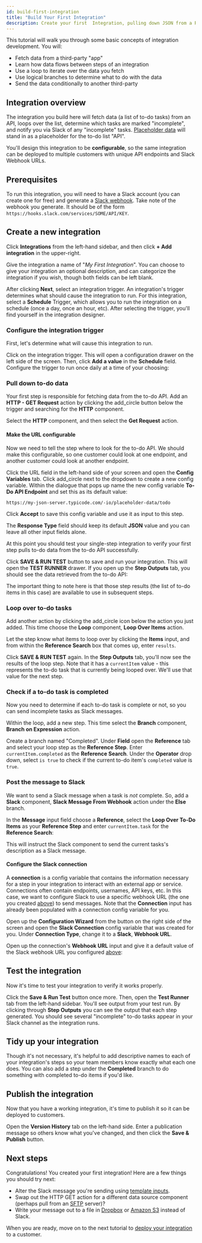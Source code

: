 ```yaml
---
id: build-first-integration
title: "Build Your First Integration"
description: Create your first  Integration, pulling down JSON from a REST API, and sending data to Slack
---
```



This tutorial will walk you through some basic concepts of integration development.
You will:

- Fetch data from a third-party "app"
- Learn how data flows between steps of an integration
- Use a loop to iterate over the data you fetch
- Use logical branches to determine what to do with the data
- Send the data conditionally to another third-party

## Integration overview

The integration you build here will fetch data (a list of to-do tasks) from an API, loops over the list, determine which tasks are marked "incomplete", and notify you via Slack of any "incomplete" tasks.
[Placeholder data](https://my-json-server.typicode.com/-io/placeholder-data/todo) will stand in as a placeholder for the to-do list "API".

<Screenshot
  filename="getting-started/build-first-integration/completed-integration.png"
  maxWidth="500px"
  alt="Sample integration diagram in  app"
/>

You'll design this integration to be **configurable**, so the same integration can be deployed to multiple customers with unique API endpoints and Slack Webhook URLs.

## Prerequisites

To run this integration, you will need to have a Slack account (you can create one for free) and generate a [Slack webhook](components/slack.mdx#webhook-url).
Take note of the webhook you generate.
It should be of the form `https://hooks.slack.com/services/SOME/API/KEY`.

## Create a new integration

Click **Integrations** from the left-hand sidebar, and then click **+ Add integration** in the upper-right.

<Screenshot
  filename="getting-started/build-first-integration/add-integration.png"
  maxWidth="800px"
  alt="Integrations page in  app"
/>

Give the integration a name of "_My First Integration_".
You can choose to give your integration an optional description, and can categorize the integration if you wish, though both fields can be left blank.

After clicking **Next**, select an integration trigger.
An integration's trigger determines what should cause the integration to run.
For this integration, select a **Schedule** Trigger, which allows you to run the integration on a schedule (once a day, once an hour, etc).
After selecting the trigger, you'll find yourself in the integration designer.

### Configure the integration trigger

First, let's determine what will cause this integration to run.

Click on the integration trigger.
This will open a configuration drawer on the left side of the screen.
Then, click **Add a value** in the **Schedule** field.
Configure the trigger to run once daily at a time of your choosing:

<Screenshot
  filename="getting-started/build-first-integration/configure-integration-trigger.png"
  maxWidth="550px"
  alt="Integration trigger in  app"
/>

### Pull down to-do data

Your first step is responsible for fetching data from the to-do API.
Add an **HTTP - GET Request** action by clicking the <Icon>add_circle</Icon> button below the trigger and searching for the **HTTP** component.

<Screenshot
  filename="getting-started/build-first-integration/add-http-action-1.png"
  maxWidth="650px"
  alt="HTTP Component selection in  app"
/>

Select the **HTTP** component, and then select the **Get Request** action.

<Screenshot
  filename="getting-started/build-first-integration/add-http-action-2.png"
  maxWidth="650px"
  alt="Get Request action selection for HTTP Component in  app"
/>

#### Make the URL configurable

Now we need to tell the step where to look for the to-do API.
We should make this configurable, so one customer could look at one endpoint, and another customer could look at another endpoint.

Click the URL field in the left-hand side of your screen and open the **Config Variables** tab.
Click <Icon>add_circle</Icon> next to the dropdown to create a new config variable.
Within the dialogue that pops up name the new config variable **To-Do API Endpoint** and set this as its default value:

`https://my-json-server.typicode.com/-io/placeholder-data/todo`

Click **Accept** to save this config variable and use it as input to this step.

The **Response Type** field should keep its default **JSON** value and you can leave all other input fields alone.

<Screenshot
  filename="getting-started/build-first-integration/configure-http-action.png"
  maxWidth="800px"
  alt="Configure HTTP action in  app"
/>

At this point you should test your single-step integration to verify your first step pulls to-do data from the to-do API successfully.

Click **SAVE & RUN TEST** button to save and run your integration.
This will open the **TEST RUNNER** drawer.
If you open up the **Step Outputs** tab, you should see the data retrieved from the to-do API:

<Screenshot
  filename="getting-started/build-first-integration/test-http-action.png"
  maxWidth="800px"
  alt="Test HTTP action in  app"
/>

The important thing to note here is that those step results (the list of to-do items in this case) are available to use in subsequent steps.

### Loop over to-do tasks

Add another action by clicking the <Icon>add_circle</Icon> icon below the action you just added.
This time choose the **Loop** component, **Loop Over Items** action.

Let the step know what items to loop over by clicking the **Items** input, and from within the **Reference Search** box that comes up, enter `results`.

<Screenshot
  filename="getting-started/build-first-integration/configure-loop-action.png"
  maxWidth="800px"
  alt="Loop over items in  app"
/>

Click **SAVE & RUN TEST** again.
In the **Step Outputs** tab, you'll now see the results of the loop step.
Note that it has a `currentItem` value - this represents the to-do task that is currently being looped over.
We'll use that value for the next step.

<Screenshot
  filename="getting-started/build-first-integration/test-loop-action.png"
  maxWidth="800px"
  alt="Test loop action in  app"
/>

### Check if a to-do task is completed

Now you need to determine if each to-do task is complete or not, so you can send incomplete tasks as Slack messages.

Within the loop, add a new step.
This time select the **Branch** component, **Branch on Expression** action.

Create a branch named "Completed".
Under **Field** open the **Reference** tab and select your loop step as the **Reference Step**.
Enter `currentItem.completed` as the **Reference Search**.
Under the **Operator** drop down, select `is true` to check if the current to-do item's `completed` value is `true`.

<Screenshot
  filename="getting-started/build-first-integration/configure-branch-action.png"
  maxWidth="800px"
  alt="Configure branch action in  app"
/>

### Post the message to Slack

We want to send a Slack message when a task is _not_ complete.
So, add a **Slack** component, **Slack Message From Webhook** action under the **Else** branch.

In the **Message** input field choose a **Reference**, select the **Loop Over To-Do Items** as your **Reference Step** and enter `currentItem.task` for the **Reference Search**:

<Screenshot
  filename="getting-started/build-first-integration/configure-slack-action.png"
  maxWidth="800px"
  alt="Configure Slack action in  app"
/>

This will instruct the Slack component to send the current tasks's description as a Slack message.

#### Configure the Slack connection

A **connection** is a config variable that contains the information necessary for a step in your integration to interact with an external app or service.
Connections often contain endpoints, usernames, API keys, etc.
In this case, we want to configure Slack to use a specific webhook URL (the one you created [above](#prerequisites)) to send messages.
Note that the **Connection** input has already been populated with a connection config variable for you.

Open up the **Configuration Wizard** from the button on the right side of the screen and open the **Slack Connection** config variable that was created for you.
Under **Connection Type**, change it to a **Slack**, **Webhook URL**.

Open up the connection's **Webhook URL** input and give it a default value of the Slack webhook URL you configured [above](#prerequisites):

<Screenshot
  filename="getting-started/build-first-integration/slack-default-webhook-url.png"
  alt="Set Slack default webhook URL in  app"
/>

## Test the integration

Now it's time to test your integration to verify it works properly.

Click the **Save & Run Test** button once more.
Then, open the **Test Runner** tab from the left-hand sidebar.
You'll see output from your test run.
By clicking through **Step Outputs** you can see the output that each step generated.
You should see several "incomplete" to-do tasks appear in your Slack channel as the integration runs.

<Screenshot
  filename="getting-started/build-first-integration/test-integration.png"
  alt="Test sample integration in  app"
/>

## Tidy up your integration

Though it's not necessary, it's helpful to add descriptive names to each of your integration's steps so your team members know exactly what each one does.
You can also add a step under the **Completed** branch to do something with completed to-do items if you'd like.

<Screenshot
  filename="getting-started/build-first-integration/completed-integration.png"
  maxWidth="550px"
  alt="Sample integration diagram in  app"
/>

## Publish the integration

Now that you have a working integration, it's time to publish it so it can be deployed to customers.

Open the **Version History** tab on the left-hand side.
Enter a publication message so others know what you've changed, and then click the **Save & Publish** button.

<Screenshot
  filename="getting-started/build-first-integration/publish-integration.png"
  maxWidth="450px"
  alt="Publish the integration in  app"
/>

## Next steps

Congratulations! You created your first integration! Here are a few things you should try next:

- Alter the Slack message you're sending using [template inputs](building-integrations.mdx#template-inputs).
- Swap out the HTTP GET action for a different data source component (perhaps pull from an [SFTP](components/sftp.mdx) server)?
- Write your message out to a file in [Dropbox](components/dropbox.mdx) or [Amazon S3](components/aws-s3.mdx) instead of Slack.

When you are ready, move on to the next tutorial to [deploy your integration](getting-started/first-integration/deploy-first-integration.mdx) to a customer.
